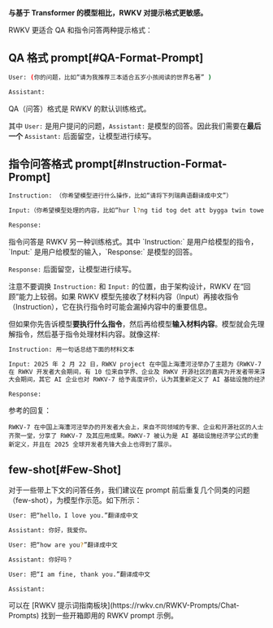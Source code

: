 

**与基于 Transformer 的模型相比，RWKV 对提示格式更敏感。**

RWKV 更适合 QA 和指令问答两种提示格式：

## QA 格式 prompt[#QA-Format-Prompt]

```bash copy
User: (你的问题，比如“请为我推荐三本适合五岁小孩阅读的世界名著” )

Assistant:
```
<Callout type="info" emoji="ℹ️">
QA（问答）格式是 RWKV 的默认训练格式。

其中 `User:` 是用户提问的问题，`Assistant:` 是模型的回答。因此我们需要在**最后一个** `Assistant:` 后面留空，让模型进行续写。
</Callout>

## 指令问答格式 prompt[#Instruction-Format-Prompt]

```bash copy
Instruction: （你希望模型进行什么操作，比如“请将下列瑞典语翻译成中文”）

Input:（你希望模型处理的内容，比如“hur l?ng tid tog det att bygga twin towers”）

Response:
```
<Callout type="info" emoji="ℹ️">
指令问答是 RWKV 另一种训练格式。其中 `Instruction:` 是用户给模型的指令，`Input:` 是用户给模型的输入，`Response:` 是模型的回答。

`Response:` 后面留空，让模型进行续写。
</Callout>

注意不要调换 `Instruction:` 和 `Input:` 的位置，由于架构设计，RWKV 在“回顾”能力上较弱。如果 RWKV 模型先接收了材料内容（Input）再接收指令（Instruction），它在执行指令时可能会漏掉内容中的重要信息。

但如果你先告诉模型**要执行什么指令**，然后再给模型**输入材料内容**。模型就会先理解指令，然后基于指令处理材料内容。就像这样:

```bash copy
Instruction: 用一句话总结下面的材料文本

Input: 2025 年 2 月 22 日，RWKV project 在中国上海漕河泾举办了主题为《RWKV-7 与未来趋势》的开发者大会。来自全国各地的开发者、行业专家和技术创新者齐聚一堂 —— 从知名高校实验室到前沿创业团队，现场涌动的创新能量印证了 RWKV-7 的优秀性能和深远意义。
在 RWKV 开发者大会期间，有 10 位来自学界、企业及 RWKV 开源社区的嘉宾为开发者带来深度分享，现场观众与嘉宾热烈互动。例如，格林深瞳杨铠成的《RWKV-CLIP：一个鲁棒的视觉 - 语言表征学习器》、光明实验室侯皓文的《VisualRWKV：基于 RWKV 的视觉语言模型》、上海交通大学程正雪的《L3TC：基于 RWKV 的高效多模态数据压缩》、浙江大学蒋峻涛的《RWKV-Unet：利用长距离协作提高医学图像分割效果》等等。
大会期间，其它 AI 企业也对 RWKV-7 给予高度评价，认为其重新定义了 AI 基础设施的经济学公式，与会者对 RWKV 应用成果的展现亦深感触动。同时，RWKV 元始智能也在 2025 全球开发者先锋大会（Global Developer Conference 2025）上为数千开发者分享了 RWKV-7 及相关 demo 演示。

Response:
```

参考的回复：
``` text copy
RWKV-7 在中国上海漕河泾举办的开发者大会上，来自不同领域的专家、企业和开源社区的人士齐聚一堂，分享了 RWKV-7 及其应用成果。RWKV-7 被认为是 AI 基础设施经济学公式的重新定义，并且在 2025 全球开发者先锋大会上也得到了展示。
```

## few-shot[#Few-Shot]

对于一些带上下文的问答任务，我们建议在 prompt 前后重复几个同类的问题（few-shot），为模型作示范。如下所示：

```bash copy
User: 把“hello，I love you.”翻译成中文

Assistant: 你好，我爱你。

User: 把“how are you?”翻译成中文

Assistant: 你好吗？

User: 把“I am fine, thank you.”翻译成中文

Assistant:
```
<Callout type="info" emoji="ℹ️">
可以在 [RWKV 提示词指南板块](https://rwkv.cn/RWKV-Prompts/Chat-Prompts) 找到一些开箱即用的 RWKV prompt 示例。
</Callout>
